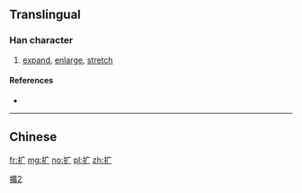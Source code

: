 {{also|擴}}
==Translingual==

===Han character===
{{Han char|rn=64|rad=手|as=03|sn=6|four=|canj=手戈 (QI), X手戈 (XQI)|ids=⿰扌广}}

# [[expand]], [[enlarge]], [[stretch]]

====References====
* {{Han ref|kx=0418.141|hdz=31831.090|uh=6269|ud=25193}}

----

==Chinese==
{{zh-see|擴}}

[[Category:CJKV characters simplified differently in Japan and China|擴2]]

[[fr:扩]]
[[mg:扩]]
[[no:扩]]
[[pl:扩]]
[[zh:扩]]